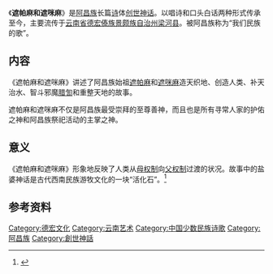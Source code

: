 {{onesource|time=2014-11-08T04:06:49+00:00}}
{{中国国家级非物质文化遗产 
|名称 = 遮帕麻和遮咪麻
|图片 =
|申报地区或单位 = [[云南省|云南省]][[梁河县|梁河县]]
|序号 = 3 
|编号项目 = I-3 
|登录时间 = 2006年 
|分类 = 民间文学
|省区市1 = 云南
}}
《'''遮帕麻和遮咪麻'''》是[[阿昌族|阿昌族]]长篇[[诗|诗]]体[[创世神话|创世神话]]。以唱诗和口头白话两种形式传承至今，主要流传于[[云南省|云南省]][[德宏傣族景颇族自治州|德宏傣族景颇族自治州]][[梁河县|梁河县]]。被阿昌族称为“我们民族的歌”。

== 内容 ==
《遮帕麻和遮咪麻》讲述了阿昌族始祖[[遮帕麻|遮帕麻]]和[[遮咪麻|遮咪麻]]造天织地、创造人类、补天治水、智斗邪魔[[腊訇|腊訇]]和重整天地的故事。

遮帕麻和遮咪麻不仅是阿昌族最受崇拜的至尊善神，而且也是所有寻常人家的护佑之神和阿昌族祭祀活动的主掌之神。

== 意义 ==
《遮帕麻和遮咪麻》形象地反映了人类从[[母权制|母权制]]向[[父权制|父权制]]过渡的状况。故事中的盐婆神话是古代西南民族游牧文化的一块“活化石”。<ref>{{cite news|title=遮帕麻和遮咪麻|url=http://www.wenwuchina.com/news/view/cat/0/id/206384|accessdate=2014-11-08|newspaper=中国文物网|date=2014-02-14}}</ref>

== 参考资料 ==
{{reflist}}

{{傣族}}
{{云南国家级非物质文化遗产}}

[[Category:德宏文化|Category:德宏文化]]
[[Category:云南艺术|Category:云南艺术]]
[[Category:中国少数民族诗歌|Category:中国少数民族诗歌]]
[[Category:阿昌族|Category:阿昌族]]
[[Category:創世神話|Category:創世神話]]